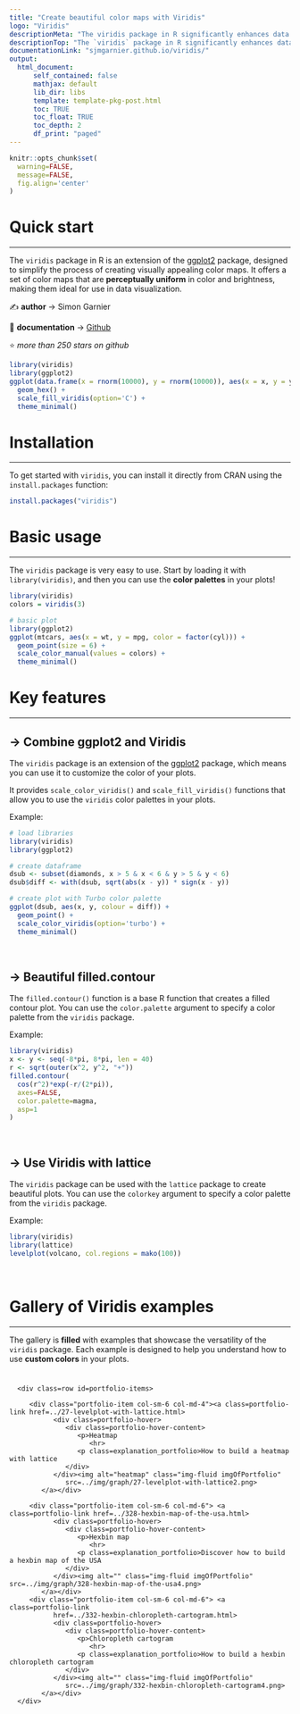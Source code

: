 ```yaml
---
title: "Create beautiful color maps with Viridis"
logo: "Viridis"
descriptionMeta: "The viridis package in R significantly enhances data visualization by offering a collection of color maps that are perceptually uniform in color and brightness. Crafted with the needs of colorblind users in mind, this package features color scales that maintain clarity and consistency even when viewed in grayscale."
descriptionTop: "The `viridis` package in R significantly enhances data visualization by offering a collection of **color maps that are perceptually uniform** in color and brightness. Crafted with the needs of colorblind users in mind, this package features color scales that **maintain clarity and consistency** even when viewed in grayscale."
documentationLink: "sjmgarnier.github.io/viridis/"
output:
  html_document:
      self_contained: false    
      mathjax: default
      lib_dir: libs
      template: template-pkg-post.html
      toc: TRUE
      toc_float: TRUE
      toc_depth: 2
      df_print: "paged"
---
```


```r
knitr::opts_chunk$set(
  warning=FALSE,
  message=FALSE,
  fig.align='center'
)
```

<div class="container">

# Quick start
***
The `viridis` package in R is an extension of the [ggplot2](../ggplot2-package.html) package, designed to simplify the process of creating visually appealing color maps. It offers a set of color maps that are **perceptually uniform** in color and brightness, making them ideal for use in data visualization.

<div class = "row">

<div class = "col-md-5  col-sm-12 align-self-center">


✍️ **author** &rarr; Simon Garnier

📘 **documentation** &rarr; [Github](https://sjmgarnier.github.io/viridis/)

⭐️ *more than 250 stars on github*

</div>

<div class = "col-md-7  col-sm-12">
```r
library(viridis)
library(ggplot2)
ggplot(data.frame(x = rnorm(10000), y = rnorm(10000)), aes(x = x, y = y)) +
  geom_hex() +
  scale_fill_viridis(option='C') +
  theme_minimal()
```
</div>
</div>

# Installation
***
To get started with `viridis`, you can install it directly from CRAN using the `install.packages` function:

```r
install.packages("viridis")
```

# Basic usage 
***

The `viridis` package is very easy to use. Start by loading it with `library(viridis)`, and then you can use the **color palettes** in your plots!

```r
library(viridis)
colors = viridis(3)

# basic plot
library(ggplot2)
ggplot(mtcars, aes(x = wt, y = mpg, color = factor(cyl))) +
  geom_point(size = 6) +
  scale_color_manual(values = colors) +
  theme_minimal()
```

# Key features
***

## &rarr; Combine ggplot2 and Viridis

The `viridis` package is an extension of the [ggplot2](../ggplot2-package.html) package, which means you can use it to customize the color of your plots.

It provides `scale_color_viridis()` and `scale_fill_viridis()` functions that allow you to use the `viridis` color palettes in your plots.

Example:

```r
# load libraries
library(viridis)
library(ggplot2)

# create dataframe
dsub <- subset(diamonds, x > 5 & x < 6 & y > 5 & y < 6)
dsub$diff <- with(dsub, sqrt(abs(x - y)) * sign(x - y))

# create plot with Turbo color palette
ggplot(dsub, aes(x, y, colour = diff)) +
  geom_point() +
  scale_color_viridis(option='turbo') +
  theme_minimal()
```

<br>

## &rarr; Beautiful filled.contour

The `filled.contour()` function is a base R function that creates a filled contour plot. You can use the `color.palette` argument to specify a color palette from the `viridis` package.

Example:

```r
library(viridis)
x <- y <- seq(-8*pi, 8*pi, len = 40)
r <- sqrt(outer(x^2, y^2, "+"))
filled.contour(
  cos(r^2)*exp(-r/(2*pi)), 
  axes=FALSE,
  color.palette=magma,
  asp=1
)
```

<br>

## &rarr; Use Viridis with lattice

The `viridis` package can be used with the `lattice` package to create beautiful plots. You can use the `colorkey` argument to specify a color palette from the `viridis` package.

Example:

```r
library(viridis)
library(lattice)
levelplot(volcano, col.regions = mako(100))
```

<br>

# Gallery of Viridis examples
***

The gallery is **filled** with examples that showcase the versatility of the `viridis` package. Each example is designed to help you understand how to use **custom colors** in your plots.

<section class=bg id=portfolio style=padding-top:10px>
   <div class=container>
      <div class=row id=portfolio-items>
        
         <div class="portfolio-item col-sm-6 col-md-4"><a class=portfolio-link href=../27-levelplot-with-lattice.html>
               <div class=portfolio-hover>
                  <div class=portfolio-hover-content>
                     <p>Heatmap
                        <hr>
                     <p class=explanation_portfolio>How to build a heatmap with lattice
                  </div>
               </div><img alt="heatmap" class="img-fluid imgOfPortfolio"
                  src=../img/graph/27-levelplot-with-lattice2.png>
            </a></div>

         <div class="portfolio-item col-sm-6 col-md-6"> <a class=portfolio-link href=../328-hexbin-map-of-the-usa.html>
               <div class=portfolio-hover>
                  <div class=portfolio-hover-content>
                     <p>Hexbin map
                        <hr>
                     <p class=explanation_portfolio>Discover how to build a hexbin map of the USA
                  </div>
               </div><img alt="" class="img-fluid imgOfPortfolio" src=../img/graph/328-hexbin-map-of-the-usa4.png>
            </a></div>
         <div class="portfolio-item col-sm-6 col-md-6"> <a class=portfolio-link
               href=../332-hexbin-chloropleth-cartogram.html>
               <div class=portfolio-hover>
                  <div class=portfolio-hover-content>
                     <p>Chloropleth cartogram
                        <hr>
                     <p class=explanation_portfolio>How to build a hexbin chloropleth cartogram
                  </div>
               </div><img alt="" class="img-fluid imgOfPortfolio"
                  src=../img/graph/332-hexbin-chloropleth-cartogram4.png>
            </a></div>
      </div>
   </div>
   </div>
</section>

<!-- Close container -->
</div>
